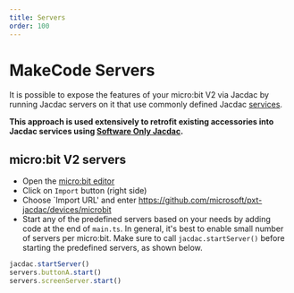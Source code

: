 ```yaml
---
title: Servers
order: 100
---
```


# MakeCode Servers

It is possible to expose the features of your micro:bit V2 via Jacdac 
by running Jacdac servers on it that use commonly defined Jacdac [services](/services). 

**This approach is used extensively to retrofit existing accessories into Jacdac services using [Software Only Jacdac](/ddk/microbit/software-only-accessory/).**

## micro:bit V2 servers

-   Open the [micro:bit editor](https://makecode.microbit.org)
-   Click on `Import` button (right side)
-   Choose `Import URL' and enter https://github.com/microsoft/pxt-jacdac/devices/microbit
-   Start any of the predefined servers based on your needs by adding code at the end of `main.ts`. In general, it's best to enable small number of servers per micro:bit. Make sure to call `jacdac.startServer()` before starting the predefined servers, as shown below.

```javascript
jacdac.startServer()
servers.buttonA.start()
servers.screenServer.start()
```